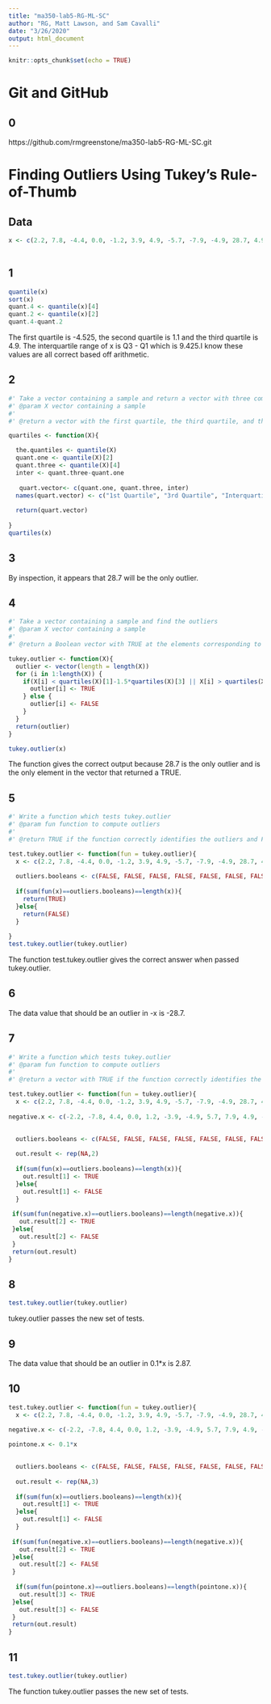 ```yaml
---
title: "ma350-lab5-RG-ML-SC"
author: "RG, Matt Lawson, and Sam Cavalli"
date: "3/26/2020"
output: html_document
---
```


```r
knitr::opts_chunk$set(echo = TRUE)
```

# Git and GitHub

## 0

https://github.com/rmgreenstone/ma350-lab5-RG-ML-SC.git

# Finding Outliers Using Tukey’s Rule-of-Thumb

## Data


```r

x <- c(2.2, 7.8, -4.4, 0.0, -1.2, 3.9, 4.9, -5.7, -7.9, -4.9, 28.7, 4.9)
      
```


## 1



```r
quantile(x)
sort(x)
quant.4 <- quantile(x)[4]
quant.2 <- quantile(x)[2]
quant.4-quant.2
```

The first quartile is -4.525, the second quartile is 1.1 and the third quartile is 4.9. The interquartile range of x is Q3 - Q1 which is 9.425.I know these values are all correct based off arithmetic. 


## 2

```r
#' Take a vector containing a sample and return a vector with three components: the first quartile, the third quartile, and the interquartile range
#' @param X vector containing a sample
#'
#' @return a vector with the first quartile, the third quartile, and the interquartile range

quartiles <- function(X){

  the.quantiles <- quantile(X)
  quant.one <- quantile(X)[2]
  quant.three <- quantile(X)[4]
  inter <- quant.three-quant.one
  
   quart.vector<- c(quant.one, quant.three, inter)
  names(quart.vector) <- c("1st Quartile", "3rd Quartile", "Interquartile Range")
  
  return(quart.vector)
 
}
quartiles(x)
```

## 3

By inspection, it appears that 28.7 will be the only outlier.

## 4

```r
#' Take a vector containing a sample and find the outliers
#' @param X vector containing a sample
#'
#' @return a Boolean vector with TRUE at the elements corresponding to outliers and FALSE everywhere else 

tukey.outlier <- function(X){
  outlier <- vector(length = length(X))
  for (i in 1:length(X)) {
    if(X[i] < quartiles(X)[1]-1.5*quartiles(X)[3] || X[i] > quartiles(X)[2]+1.5*quartiles(X)[3]){
      outlier[i] <- TRUE
    } else {
      outlier[i] <- FALSE
    }
  }
  return(outlier)
}

tukey.outlier(x)
```

The function gives the correct output because 28.7 is the only outlier and is the only element in the vector that returned a TRUE.

## 5

```r
#' Write a function which tests tukey.outlier
#' @param fun function to compute outliers
#'
#' @return TRUE if the function correctly identifies the outliers and FALSE otherwise

test.tukey.outlier <- function(fun = tukey.outlier){
  x <- c(2.2, 7.8, -4.4, 0.0, -1.2, 3.9, 4.9, -5.7, -7.9, -4.9, 28.7, 4.9)
  
  outliers.booleans <- c(FALSE, FALSE, FALSE, FALSE, FALSE, FALSE, FALSE, FALSE, FALSE, FALSE, TRUE, FALSE)
  
  if(sum(fun(x)==outliers.booleans)==length(x)){
    return(TRUE)
  }else{
    return(FALSE)
  }
  
}
test.tukey.outlier(tukey.outlier)
```

The function test.tukey.outlier gives the correct answer when passed tukey.outlier. 

## 6

The data value that should be an outlier in -x is -28.7.

## 7


```r
#' Write a function which tests tukey.outlier
#' @param fun function to compute outliers
#'
#' @return a vector with TRUE if the function correctly identifies the outliers and FALSE otherwise

test.tukey.outlier <- function(fun = tukey.outlier){
  x <- c(2.2, 7.8, -4.4, 0.0, -1.2, 3.9, 4.9, -5.7, -7.9, -4.9, 28.7, 4.9)
  
negative.x <- c(-2.2, -7.8, 4.4, 0.0, 1.2, -3.9, -4.9, 5.7, 7.9, 4.9, -28.7, -4.9)
  

  outliers.booleans <- c(FALSE, FALSE, FALSE, FALSE, FALSE, FALSE, FALSE, FALSE, FALSE, FALSE, TRUE, FALSE)
  
  out.result <- rep(NA,2)
  
  if(sum(fun(x)==outliers.booleans)==length(x)){
    out.result[1] <- TRUE
  }else{
    out.result[1] <- FALSE
  }
  
 if(sum(fun(negative.x)==outliers.booleans)==length(negative.x)){
   out.result[2] <- TRUE
 }else{
   out.result[2] <- FALSE
 }
 return(out.result) 
}

```

## 8

```r
test.tukey.outlier(tukey.outlier)
```

tukey.outlier passes the new set of tests.

## 9 

The data value that should be an outlier in 0.1*x is 2.87.


## 10


```r
test.tukey.outlier <- function(fun = tukey.outlier){
  x <- c(2.2, 7.8, -4.4, 0.0, -1.2, 3.9, 4.9, -5.7, -7.9, -4.9, 28.7, 4.9)
  
negative.x <- c(-2.2, -7.8, 4.4, 0.0, 1.2, -3.9, -4.9, 5.7, 7.9, 4.9, -28.7, -4.9)

pointone.x <- 0.1*x
  

  outliers.booleans <- c(FALSE, FALSE, FALSE, FALSE, FALSE, FALSE, FALSE, FALSE, FALSE, FALSE, TRUE, FALSE)
  
  out.result <- rep(NA,3)
  
  if(sum(fun(x)==outliers.booleans)==length(x)){
    out.result[1] <- TRUE
  }else{
    out.result[1] <- FALSE
  }
  
 if(sum(fun(negative.x)==outliers.booleans)==length(negative.x)){
   out.result[2] <- TRUE
 }else{
   out.result[2] <- FALSE
 }
  
  if(sum(fun(pointone.x)==outliers.booleans)==length(pointone.x)){
   out.result[3] <- TRUE
 }else{
   out.result[3] <- FALSE
 }
 return(out.result) 
}

```


## 11

```r
test.tukey.outlier(tukey.outlier)
```

The function tukey.outlier passes the new set of tests.


